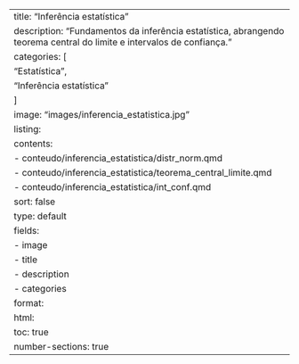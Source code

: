 ---
title: "Inferência estatística"
description: "Fundamentos da inferência estatística, abrangendo teorema central do limite e intervalos de confiança."
categories: [
      "Estatística",
      "Inferência estatística"
    ]
image: "images/inferencia_estatistica.jpg"
listing:
  contents:
    - conteudo/inferencia_estatistica/distr_norm.qmd
    - conteudo/inferencia_estatistica/teorema_central_limite.qmd
    - conteudo/inferencia_estatistica/int_conf.qmd
  sort: false
  type: default
  fields: 
    - image
    - title
    - description
    - categories
format:
  html:
    toc: true
    number-sections: true
---